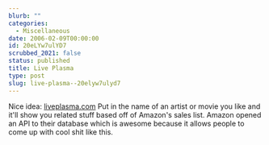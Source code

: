 ```yaml
---
blurb: ""
categories:
  - Miscellaneous
date: 2006-02-09T00:00:00
id: 20eLYw7ulYD7
scrubbed_2021: false
status: published
title: Live Plasma
type: post
slug: live-plasma--20elyw7ulyd7
---
```


Nice idea: [liveplasma.com](http://liveplasma.com/) Put in the name
of an artist or movie you like and it'll show you related stuff
based off of Amazon's sales list. Amazon opened an API to their
database which is awesome because it allows people to come up with
cool shit like this.